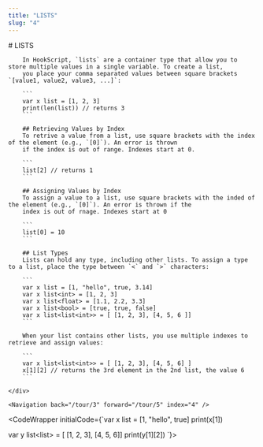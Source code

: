 ```yaml
---
title: "LISTS"
slug: "4"
---
```



<InstructionsWrapper>
	<div className="instructions-main">
		# LISTS

		In HookScript, `lists` are a container type that allow you to store multiple values in a single variable. To create a list,
		you place your comma separated values between square brackets `[value1, value2, value3, ...]`:

		```
		var x list = [1, 2, 3]
		print(len(list)) // returns 3
		```

		## Retrieving Values by Index
		To retrive a value from a list, use square brackets with the index of the element (e.g., `[0]`). An error is thrown
		if the index is out of range. Indexes start at 0.

		```
		list[2] // returns 1
		```
		
		## Assigning Values by Index
		To assign a value to a list, use square brackets with the inded of the element (e.g., `[0]`). An error is thrown if the
		index is out of rnage. Indexes start at 0

		```
		list[0] = 10
		```
	
		## List Types
		Lists can hold any type, including other lists. To assign a type to a list, place the type between `<` and `>` characters:
		
		```
		var x list = [1, "hello", true, 3.14]
		var x list<int> = [1, 2, 3]
		var x list<float> = [1.1, 2.2, 3.3]
		var x list<bool> = [true, true, false]
		var x list<list<int>> = [ [1, 2, 3], [4, 5, 6 ]]
		```

		When your list contains other lists, you use multiple indexes to retrieve and assign values:

		```
		var x list<list<int>> = [ [1, 2, 3], [4, 5, 6] ]
		x[1][2] // returns the 3rd element in the 2nd list, the value 6
		```

	</div>

	<Navigation back="/tour/3" forward="/tour/5" index="4" />

</InstructionsWrapper>

<CodeWrapper initialCode={`var x list = [1, "hello", true]
print(x[1])

var y list<list<int>> = [ [1, 2, 3], [4, 5, 6]]
print(y[1][2])
`}>
</CodeWrapper>